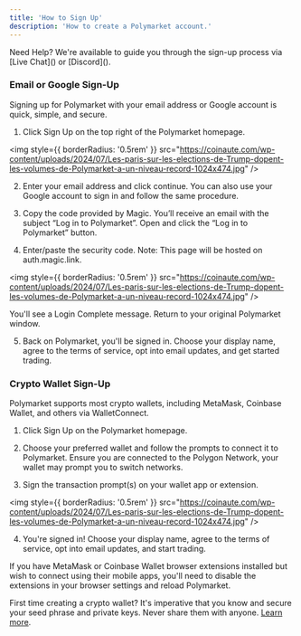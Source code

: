 ```yaml
---
title: 'How to Sign Up'  
description: 'How to create a Polymarket account.'
---
```

<Tip>
Need Help? 
We're available to guide you through the sign-up process via [Live Chat]() or [Discord]().
</Tip>

### Email or Google Sign-Up
Signing up for Polymarket with your email address or Google account is quick, simple, and secure.

1. Click Sign Up on the top right of the Polymarket homepage.

<img
  style={{ borderRadius: '0.5rem' }}
  src="https://coinaute.com/wp-content/uploads/2024/07/Les-paris-sur-les-elections-de-Trump-dopent-les-volumes-de-Polymarket-a-un-niveau-record-1024x474.jpg"
/>

2. Enter your email address and click continue. 
You can also use your Google account to sign in and follow the same procedure.

3. Copy the code provided by Magic. 
You’ll receive an email with the subject “Log in to Polymarket”. Open and click the “Log in to Polymarket” button.  

4. Enter/paste the security code. 
Note: This page will be hosted on auth.magic.link.  

<img
  style={{ borderRadius: '0.5rem' }}
  src="https://coinaute.com/wp-content/uploads/2024/07/Les-paris-sur-les-elections-de-Trump-dopent-les-volumes-de-Polymarket-a-un-niveau-record-1024x474.jpg"
/>

You'll see a Login Complete message. Return to your original Polymarket window.

5. Back on Polymarket, you'll be signed in. Choose your display name, agree to the terms of service, opt into email updates, and get started trading.

### Crypto Wallet Sign-Up
Polymarket supports most crypto wallets, including MetaMask, Coinbase Wallet, and others via WalletConnect.

1. Click Sign Up on the Polymarket homepage.

2. Choose your preferred wallet and follow the prompts to connect it to Polymarket. Ensure you are connected to the Polygon Network, your wallet may prompt you to switch networks. 
3. Sign the transaction prompt(s) on your wallet app or extension. 

<img
  style={{ borderRadius: '0.5rem' }}
  src="https://coinaute.com/wp-content/uploads/2024/07/Les-paris-sur-les-elections-de-Trump-dopent-les-volumes-de-Polymarket-a-un-niveau-record-1024x474.jpg"
/>


4. You're signed in! Choose your display name, agree to the terms of service, opt into email updates, and start trading.

<Note>
If you have MetaMask or Coinbase Wallet browser extensions installed but wish to connect using their mobile apps, you'll need to disable the extensions in your browser settings and reload Polymarket. 
</Note>

<Tip>

First time creating a crypto wallet? It's imperative that you know and secure your seed phrase and private keys. Never share them with anyone. [Learn more](https://learn.rainbow.me/crypto-and-wallets).

</Tip>

